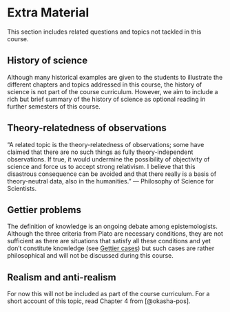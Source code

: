 # Extra Material {#wont-fix}

This section includes related questions and topics not tackled in this course.

## History of science

Although many historical examples are given to the students to illustrate the different chapters and topics addressed in this course, the history of science is not part of the course curriculum. However, we aim to include a rich but brief summary of the history of science as optional reading in further semesters of this course.

## Theory-relatedness of observations

"A related topic is the theory-relatedness of observations; some have claimed that there are no such things as fully theory-independent observations. If true, it would undermine the possibility of objectivity of science and force us to accept strong relativism. I believe that this disastrous consequence can be avoided and that there really is a basis of theory-neutral data, also in the humanities." — Philosophy of Science for Scientists.

## Gettier problems

The definition of knowledge is an ongoing debate among epistemologists. Although the three criteria from Plato are necessary conditions, they are not sufficient as there are situations that satisfy all these conditions and yet don't constitute knowledge (see [Gettier cases](https://en.wikipedia.org/wiki/Gettier_case)) but such cases are rather philosophical and will not be discussed during this course.


## Realism and anti-realism {#realism}

For now this will not be included as part of the course curriculum. For a short account of this topic, read Chapter 4 from [@okasha-pos]. <!-- However, I include few sentences that might be useful regarding content already covered in the course -->
